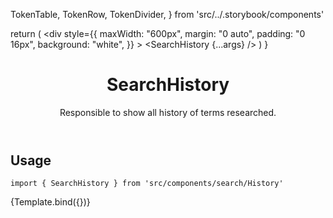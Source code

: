   TokenTable,
  TokenRow,
  TokenDivider,
} from 'src/../.storybook/components'



<Meta
  title="Features/Search/SearchHistory"
  component={SearchHistory}
/>

  return (
    <div
      style={{
        maxWidth: "600px",
        margin: "0 auto",
        padding: "0 16px",
        background: "white",
      }}
    >
      <SearchInputProvider>
        <SearchHistory {...args} />
      </SearchInputProvider>
    </div>
  )
}

<header>

# SearchHistory

Responsible to show all history of terms researched.

</header>

## Usage

`import { SearchHistory } from 'src/components/search/History'`

<Canvas>
  <Story
    name="default"
    args={{
      history: searchHistory
    }}
    parameters={{
      backgrounds: { default: 'dark' },
    }}
  >
    {Template.bind({})}
  </Story>
</Canvas>

<ArgsTable story="default" />
